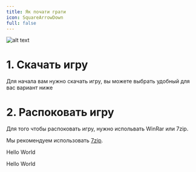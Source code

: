 ```yaml
---
title: Як почати грати
icon: SquareArrowDown
full: false
---
```



![alt text](https://s3.dreamrusttop.ru/dream/images/wiki_banner.png)

 
# 1. Скачать игру
Для начала вам нужно скачать игру, вы можете выбрать удобный для вас вариант ниже

<DownloadGame download='Скачать' label='Выбери'/>

# 2. Распоковать игру
Для того чтобы распоковать игру, нужно испольвать WinRar или 7zip.

Мы рекомендуем использовать [7zip](https://www.7-zip.org/).

<Callout>Hello World</Callout>

<Callout title="Минимальные системные требования" type="warn">
  Hello World
</Callout>

